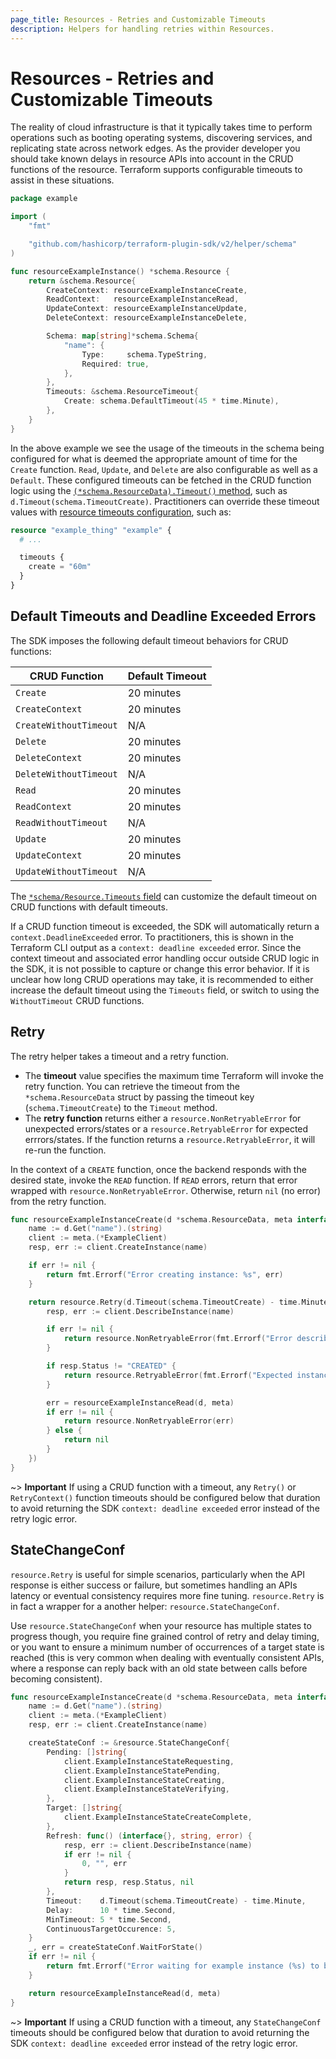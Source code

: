 ```yaml
---
page_title: Resources - Retries and Customizable Timeouts
description: Helpers for handling retries within Resources.
---
```


# Resources - Retries and Customizable Timeouts

The reality of cloud infrastructure is that it typically takes time to perform operations such as booting operating systems, discovering services, and replicating state across network edges. As the provider developer you should take known delays in resource APIs into account in the CRUD functions of the resource. Terraform supports configurable timeouts to assist in these situations.

```go
package example

import (
    "fmt"

    "github.com/hashicorp/terraform-plugin-sdk/v2/helper/schema"
)

func resourceExampleInstance() *schema.Resource {
    return &schema.Resource{
        CreateContext: resourceExampleInstanceCreate,
        ReadContext:   resourceExampleInstanceRead,
        UpdateContext: resourceExampleInstanceUpdate,
        DeleteContext: resourceExampleInstanceDelete,

        Schema: map[string]*schema.Schema{
            "name": {
                Type:     schema.TypeString,
                Required: true,
            },
        },
        Timeouts: &schema.ResourceTimeout{
            Create: schema.DefaultTimeout(45 * time.Minute),
        },
    }
}
```

In the above example we see the usage of the timeouts in the schema being configured for what is deemed the appropriate amount of time for the `Create` function. `Read`, `Update`, and `Delete` are also configurable as well as a `Default`. These configured timeouts can be fetched in the CRUD function logic using the [`(*schema.ResourceData).Timeout()` method](https://pkg.go.dev/github.com/hashicorp/terraform-plugin-sdk/v2/helper/schema#ResourceData.Timeout), such as `d.Timeout(schema.TimeoutCreate)`. Practitioners can override these timeout values with [resource timeouts configuration](/terraform/language/resources/syntax#operation-timeouts), such as:

```terraform
resource "example_thing" "example" {
  # ...

  timeouts {
    create = "60m"
  }
}
```

## Default Timeouts and Deadline Exceeded Errors

The SDK imposes the following default timeout behaviors for CRUD functions:

| CRUD Function          | Default Timeout |
| ---------------------- | --------------- |
| `Create`               | 20 minutes      |
| `CreateContext`        | 20 minutes      |
| `CreateWithoutTimeout` | N/A             |
| `Delete`               | 20 minutes      |
| `DeleteContext`        | 20 minutes      |
| `DeleteWithoutTimeout` | N/A             |
| `Read`                 | 20 minutes      |
| `ReadContext`          | 20 minutes      |
| `ReadWithoutTimeout`   | N/A             |
| `Update`               | 20 minutes      |
| `UpdateContext`        | 20 minutes      |
| `UpdateWithoutTimeout` | N/A             |

The [`*schema/Resource.Timeouts` field](https://pkg.go.dev/github.com/hashicorp/terraform-plugin-sdk/v2/helper/schema#Resource.Timeouts) can customize the default timeout on CRUD functions with default timeouts.

If a CRUD function timeout is exceeded, the SDK will automatically return a `context.DeadlineExceeded` error. To practitioners, this is shown in the Terraform CLI output as a `context: deadline exceeded` error. Since the context timeout and associated error handling occur outside CRUD logic in the SDK, it is not possible to capture or change this error behavior. If it is unclear how long CRUD operations may take, it is recommended to either increase the default timeout using the `Timeouts` field, or switch to using the `WithoutTimeout` CRUD functions.

## Retry

The retry helper takes a timeout and a retry function.

-   The **timeout** value specifies the maximum time Terraform will invoke the retry function. You can retrieve the timeout from the `*schema.ResourceData` struct by passing the timeout key (`schema.TimeoutCreate`) to the `Timeout` method.
-   The **retry function** returns either a `resource.NonRetryableError` for unexpected errors/states or a `resource.RetryableError` for expected errrors/states. If the function returns a `resource.RetryableError`, it will re-run the function.

In the context of a `CREATE` function, once the backend responds with the desired state, invoke the `READ` function. If `READ` errors, return that error wrapped with `resource.NonRetryableError`. Otherwise, return `nil` (no error) from the retry function.

```go
func resourceExampleInstanceCreate(d *schema.ResourceData, meta interface{}) error {
    name := d.Get("name").(string)
    client := meta.(*ExampleClient)
    resp, err := client.CreateInstance(name)

    if err != nil {
        return fmt.Errorf("Error creating instance: %s", err)
    }

    return resource.Retry(d.Timeout(schema.TimeoutCreate) - time.Minute, func() *resource.RetryError {
        resp, err := client.DescribeInstance(name)

        if err != nil {
            return resource.NonRetryableError(fmt.Errorf("Error describing instance: %s", err))
        }

        if resp.Status != "CREATED" {
            return resource.RetryableError(fmt.Errorf("Expected instance to be created but was in state %s", resp.Status))
        }

        err = resourceExampleInstanceRead(d, meta)
        if err != nil {
            return resource.NonRetryableError(err)
        } else {
            return nil
        }
    })
}
```

~> **Important** If using a CRUD function with a timeout, any `Retry()` or `RetryContext()` function timeouts should be configured below that duration to avoid returning the SDK `context: deadline exceeded` error instead of the retry logic error.

## StateChangeConf

`resource.Retry` is useful for simple scenarios, particularly when the API response is either success or failure, but sometimes handling an APIs latency or eventual consistency requires more fine tuning. `resource.Retry` is in fact a wrapper for a another helper: `resource.StateChangeConf`.

Use `resource.StateChangeConf` when your resource has multiple states to progress though, you require fine grained control of retry and delay timing, or you want to ensure a minimum number of occurrences of a target state is reached (this is very common when dealing with eventually consistent APIs, where a response can reply back with an old state between calls before becoming consistent).

```go
func resourceExampleInstanceCreate(d *schema.ResourceData, meta interface{}) error {
    name := d.Get("name").(string)
    client := meta.(*ExampleClient)
    resp, err := client.CreateInstance(name)

    createStateConf := &resource.StateChangeConf{
        Pending: []string{
            client.ExampleInstanceStateRequesting,
            client.ExampleInstanceStatePending,
            client.ExampleInstanceStateCreating,
            client.ExampleInstanceStateVerifying,
        },
        Target: []string{
            client.ExampleInstanceStateCreateComplete,
        },
        Refresh: func() (interface{}, string, error) {
            resp, err := client.DescribeInstance(name)
            if err != nil {
                0, "", err
            }
            return resp, resp.Status, nil
        },
        Timeout:    d.Timeout(schema.TimeoutCreate) - time.Minute,
        Delay:      10 * time.Second,
        MinTimeout: 5 * time.Second,
        ContinuousTargetOccurence: 5,
    }
    _, err = createStateConf.WaitForState()
    if err != nil {
        return fmt.Errorf("Error waiting for example instance (%s) to be created: %s", d.Id(), err)
    }

    return resourceExampleInstanceRead(d, meta)
}
```

~> **Important** If using a CRUD function with a timeout, any `StateChangeConf` timeouts should be configured below that duration to avoid returning the SDK `context: deadline exceeded` error instead of the retry logic error.
